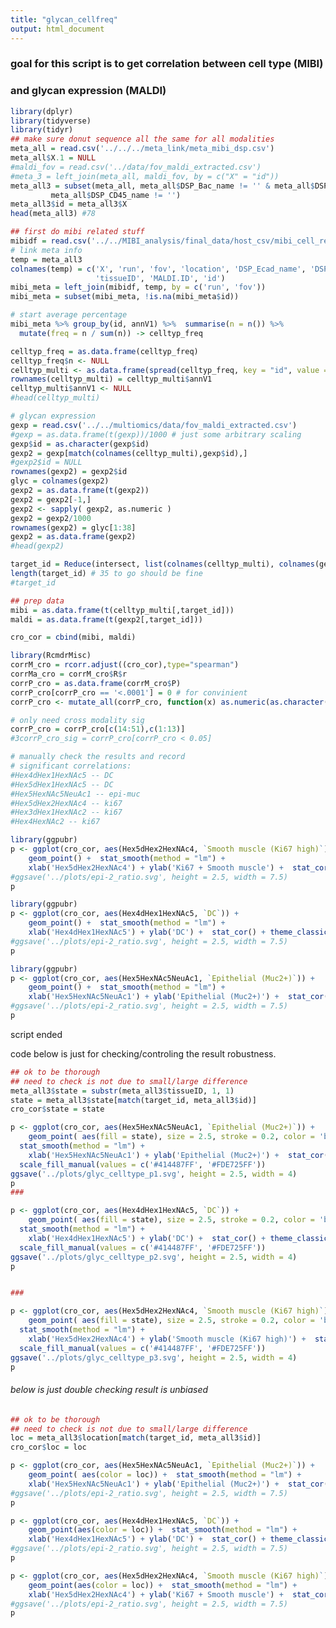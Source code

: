 ```yaml
---
title: "glycan_cellfreq"
output: html_document
---
```


### goal for this script is to get correlation between cell type (MIBI)
### and glycan expression (MALDI)

```r
library(dplyr)
library(tidyverse)
library(tidyr)
## make sure donut sequence all the same for all modalities
meta_all = read.csv('../../../meta_link/meta_mibi_dsp.csv')
meta_all$X.1 = NULL
#maldi_fov = read.csv('../data/fov_maldi_extracted.csv')
#meta_3 = left_join(meta_all, maldi_fov, by = c("X" = "id"))
meta_all3 = subset(meta_all, meta_all$DSP_Bac_name != '' & meta_all$DSP_Ecad_name != '' &
         meta_all$DSP_CD45_name != '')
meta_all3$id = meta_all3$X
head(meta_all3) #78

## first do mibi related stuff
mibidf = read.csv('../../MIBI_analysis/final_data/host_csv/mibi_cell_resultann_0411.csv')
# link meta info
temp = meta_all3
colnames(temp) = c('X', 'run', 'fov', 'location', 'DSP_Ecad_name', 'DSP_CD45_name', 'DSP_Bac_name',
                   'tissueID', 'MALDI.ID', 'id')
mibi_meta = left_join(mibidf, temp, by = c('run', 'fov'))
mibi_meta = subset(mibi_meta, !is.na(mibi_meta$id))

# start average percentage
mibi_meta %>% group_by(id, annV1) %>%  summarise(n = n()) %>%
  mutate(freq = n / sum(n)) -> celltyp_freq

celltyp_freq = as.data.frame(celltyp_freq)
celltyp_freq$n <- NULL
celltyp_multi <- as.data.frame(spread(celltyp_freq, key = "id", value = "freq", fill = 0))
rownames(celltyp_multi) = celltyp_multi$annV1
celltyp_multi$annV1 <- NULL
#head(celltyp_multi)
```


```r
# glycan expression
gexp = read.csv('../../multiomics/data/fov_maldi_extracted.csv')
#gexp = as.data.frame(t(gexp))/1000 # just some arbitrary scaling
gexp$id = as.character(gexp$id)
gexp2 = gexp[match(colnames(celltyp_multi),gexp$id),]
#gexp2$id = NULL
rownames(gexp2) = gexp2$id
glyc = colnames(gexp2)
gexp2 = as.data.frame(t(gexp2))
gexp2 = gexp2[-1,]
gexp2 <- sapply( gexp2, as.numeric )
gexp2 = gexp2/1000
rownames(gexp2) = glyc[1:38]
gexp2 = as.data.frame(gexp2)
#head(gexp2)

target_id = Reduce(intersect, list(colnames(celltyp_multi), colnames(gexp2)))
length(target_id) # 35 to go should be fine
#target_id
```


```r
## prep data
mibi = as.data.frame(t(celltyp_multi[,target_id]))
maldi = as.data.frame(t(gexp2[,target_id]))

cro_cor = cbind(mibi, maldi)

library(RcmdrMisc)
corrM_cro = rcorr.adjust((cro_cor),type="spearman")
corrMa_cro = corrM_cro$R$r
corrP_cro = as.data.frame(corrM_cro$P)
corrP_cro[corrP_cro == '<.0001'] = 0 # for convinient
corrP_cro <- mutate_all(corrP_cro, function(x) as.numeric(as.character(x)))

# only need cross modality sig
corrP_cro = corrP_cro[c(14:51),c(1:13)]
#3corrP_cro_sig = corrP_cro[corrP_cro < 0.05]

# manually check the results and record
# significant correlations:
#Hex4dHex1HexNAc5 -- DC
#Hex5dHex1HexNAc5 -- DC
#Hex5HexNAc5NeuAc1 -- epi-muc
#Hex5dHex2HexNAc4 -- ki67
#Hex3dHex1HexNAc2 -- ki67
#Hex4HexNAc2 -- ki67

library(ggpubr)
p <- ggplot(cro_cor, aes(Hex5dHex2HexNAc4, `Smooth muscle (Ki67 high)`)) + 
    geom_point() +  stat_smooth(method = "lm") +
    xlab('Hex5dHex2HexNAc4') + ylab('Ki67 + Smooth muscle') +  stat_cor() + theme_classic()
#ggsave('../plots/epi-2_ratio.svg', height = 2.5, width = 7.5)
p

```

```r
library(ggpubr)
p <- ggplot(cro_cor, aes(Hex4dHex1HexNAc5, `DC`)) + 
    geom_point() +  stat_smooth(method = "lm") +
    xlab('Hex4dHex1HexNAc5') + ylab('DC') +  stat_cor() + theme_classic()
#ggsave('../plots/epi-2_ratio.svg', height = 2.5, width = 7.5)
p

```

```r
library(ggpubr)
p <- ggplot(cro_cor, aes(Hex5HexNAc5NeuAc1, `Epithelial (Muc2+)`)) + 
    geom_point() +  stat_smooth(method = "lm") +
    xlab('Hex5HexNAc5NeuAc1') + ylab('Epithelial (Muc2+)') +  stat_cor() + theme_classic()
#ggsave('../plots/epi-2_ratio.svg', height = 2.5, width = 7.5)
p

```









########### script ended
########### code below is just for checking/controling the result robustness.

```r
## ok to be thorough 
## need to check is not due to small/large difference
meta_all3$state = substr(meta_all3$tissueID, 1, 1)
state = meta_all3$state[match(target_id, meta_all3$id)]
cro_cor$state = state

p <- ggplot(cro_cor, aes(Hex5HexNAc5NeuAc1, `Epithelial (Muc2+)`)) + 
    geom_point( aes(fill = state), size = 2.5, stroke = 0.2, color = 'black', shape = 21) +
  stat_smooth(method = "lm") +
    xlab('Hex5HexNAc5NeuAc1') + ylab('Epithelial (Muc2+)') +  stat_cor() + theme_classic() +
  scale_fill_manual(values = c('#414487FF', '#FDE725FF'))
ggsave('../plots/glyc_celltype_p1.svg', height = 2.5, width = 4)
p
###

p <- ggplot(cro_cor, aes(Hex4dHex1HexNAc5, `DC`)) + 
    geom_point( aes(fill = state), size = 2.5, stroke = 0.2, color = 'black', shape = 21) +
  stat_smooth(method = "lm") +
    xlab('Hex4dHex1HexNAc5') + ylab('DC') +  stat_cor() + theme_classic() +
  scale_fill_manual(values = c('#414487FF', '#FDE725FF'))
ggsave('../plots/glyc_celltype_p2.svg', height = 2.5, width = 4)
p


###

p <- ggplot(cro_cor, aes(Hex5dHex2HexNAc4, `Smooth muscle (Ki67 high)`)) + 
    geom_point( aes(fill = state), size = 2.5, stroke = 0.2, color = 'black', shape = 21) +
  stat_smooth(method = "lm") +
    xlab('Hex5dHex2HexNAc4') + ylab('Smooth muscle (Ki67 high)') +  stat_cor() + theme_classic() +
  scale_fill_manual(values = c('#414487FF', '#FDE725FF'))
ggsave('../plots/glyc_celltype_p3.svg', height = 2.5, width = 4)
p


```




###### below is just double checking result is unbiased


```r
## ok to be thorough 
## need to check is not due to small/large difference
loc = meta_all3$location[match(target_id, meta_all3$id)]
cro_cor$loc = loc

p <- ggplot(cro_cor, aes(Hex5HexNAc5NeuAc1, `Epithelial (Muc2+)`)) + 
    geom_point( aes(color = loc)) +  stat_smooth(method = "lm") +
    xlab('Hex5HexNAc5NeuAc1') + ylab('Epithelial (Muc2+)') +  stat_cor() + theme_classic()
#ggsave('../plots/epi-2_ratio.svg', height = 2.5, width = 7.5)
p

p <- ggplot(cro_cor, aes(Hex4dHex1HexNAc5, `DC`)) + 
    geom_point(aes(color = loc)) +  stat_smooth(method = "lm") +
    xlab('Hex4dHex1HexNAc5') + ylab('DC') +  stat_cor() + theme_classic()
#ggsave('../plots/epi-2_ratio.svg', height = 2.5, width = 7.5)
p

p <- ggplot(cro_cor, aes(Hex5dHex2HexNAc4, `Smooth muscle (Ki67 high)`)) + 
    geom_point(aes(color = loc)) +  stat_smooth(method = "lm") +
    xlab('Hex5dHex2HexNAc4') + ylab('Ki67 + Smooth muscle') +  stat_cor() + theme_classic()
#ggsave('../plots/epi-2_ratio.svg', height = 2.5, width = 7.5)
p

```






